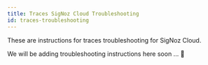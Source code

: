 ```yaml
---
title: Traces SigNoz Cloud Troubleshooting
id: traces-troubleshooting
---
```


These are instructions for traces troubleshooting for SigNoz Cloud.


We will be adding troubleshooting instructions here soon ... 🙂